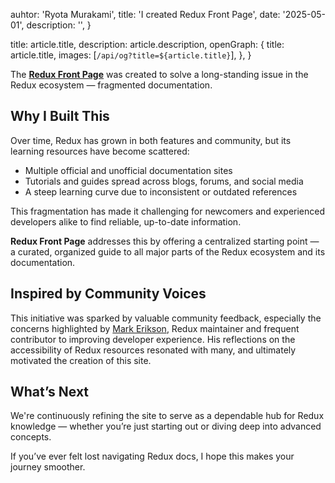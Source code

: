 

  auhtor: 'Ryota Murakami',
  title: 'I created Redux Front Page',
  date: '2025-05-01',
  description: '',
}

  title: article.title,
  description: article.description,
  openGraph: {
    title: article.title,
    images: [`/api/og?title=${article.title}`],
  },
}



The **[Redux Front Page](https://redux-front-page.vercel.app/)** was created to solve a long-standing issue in the Redux ecosystem — fragmented documentation.

## Why I Built This

Over time, Redux has grown in both features and community, but its learning resources have become scattered:

- Multiple official and unofficial documentation sites  
- Tutorials and guides spread across blogs, forums, and social media  
- A steep learning curve due to inconsistent or outdated references  

This fragmentation has made it challenging for newcomers and experienced developers alike to find reliable, up-to-date information.

**Redux Front Page** addresses this by offering a centralized starting point — a curated, organized guide to all major parts of the Redux ecosystem and its documentation.

## Inspired by Community Voices

This initiative was sparked by valuable community feedback, especially the concerns highlighted by [Mark Erikson](https://bsky.app/profile/acemarke.dev/post/3lngz256amc27), Redux maintainer and frequent contributor to improving developer experience. His reflections on the accessibility of Redux resources resonated with many, and ultimately motivated the creation of this site.

## What’s Next

We're continuously refining the site to serve as a dependable hub for Redux knowledge — whether you’re just starting out or diving deep into advanced concepts.

If you’ve ever felt lost navigating Redux docs, I hope this makes your journey smoother.
